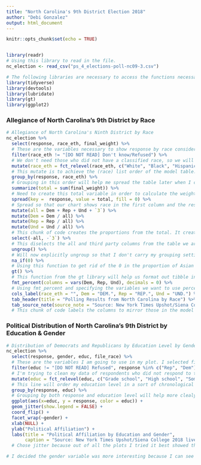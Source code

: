 ```yaml
---
title: "North Carolina's 9th District Election 2018"
author: "Debi Gonzalez"
output: html_document
---
```


```r
knitr::opts_chunk$set(echo = TRUE)


library(readr)
# Using this library to read in the file.
nc_election <- read_csv("ps_4_elections-poll-nc09-3.csv")

# The following libraries are necessary to access the functions necessary such as spread, filter and summarize.
library(tidyverse)
library(devtools)
library(lubridate)
library(gt)
library(ggplot2)
```



### Allegiance of North Carolina's 9th District by Race
```r

# Allegiance of North Carolina's Ninth District by Race
nc_election %>%
  select(response, race_eth, final_weight) %>%
  # These are the variables necessary to show response by race considering final weight. Final weight is important because it will help us get the proper proportions of race to political identity/affiliation.
  filter(race_eth != "[DO NOT READ] Don't know/Refused") %>% 
  # We don't need those who did not have a classified race, so we will filter them out.
  mutate(race_eth = fct_relevel(race_eth, c("White", "Black", "Hispanic", "Asian", "Other"))) %>%
  # This mutate is to achieve the (race) list order of the model table.
  group_by(response, race_eth) %>%
  # Grouping in this order will help me spread the table later when I create the sum of final_weight variable.
  summarize(total = sum(final_weight)) %>%
  # Need to create this total variable in order to calculate the weighted number/proportions of response by race.
  spread(key =  response, value = total, fill = 0) %>% 
  # Spread so that our chart shows race in the first column and the response categories as the following set of columns. We use fill = 0 so that NA values can be calculated and weighted as well. 
  mutate(all = Dem + Rep + Und + `3`) %>% 
  mutate(Dem = Dem / all) %>% 
  mutate(Rep = Rep / all) %>% 
  mutate(Und = Und / all) %>% 
  # This chunk of code creates the proportions from the total. It creates a set of variables that we can use to calculate the exact weighted proportions of our data.
  select(-all, -`3`) %>% 
  # This diselects the all and third party columns from the table we are about to make so that it does not show.
  ungroup() %>% 
  # Will now explicitly ungroup so that I don't carry my grouping settings (which facilitated the making of proportions) into the final chart. 
  na_if(0) %>%
  # Using this function to get rid of the 0 in the proportion of Asian undecided voters.
  gt() %>% 
  # This function from the gt library will help us format out tibble into a pretty chart.
  fmt_percent(columns = vars(Dem, Rep, Und), decimals = 0) %>%
  # Using fmt_percent and specifying the variables we want to use percentage for converts our proportions to percentage.
  cols_label(race_eth = "", Dem = "DEM.", Rep = "REP.", Und = "UND.") %>%
  tab_header(title = "Polling Results from North Carolina by Race") %>%
  tab_source_note(source_note = "Source: New York Times Upshot/Siena College 2018 live polls")
  # This chunk of code labels the columns to mirror those in the model graph, provides a title (which was originally missing), and a source. 
```



### Political Distribution of North Carolina's 9th District by Education & Gender
```r
# Distribution of Democrats and Republicans by Education Level by Gender.
nc_election %>%
  select(response, gender, educ, file_race) %>%
  # These are the variables I am going to use in my plot. I selected file_race as well because I was testing this same data visual set up but with race instead of gender.
  filter(educ != "[DO NOT READ] Refused", response %in% c("Rep", "Dem")) %>%
  # I'm trying to clean my data of respondents who did not respond to the education variable and since I'm comparing Rep and Dem, I will filter for just the two identifications.
  mutate(educ = fct_relevel(educ, c("Grade school", "High school", "Some college or trade school", "Bachelors' degree", "Graduate or Professional Degree"))) %>%
  # This line will order my education level in a sort of chronological order, fascilitates the graph. 
  group_by(response, educ) %>%
  # Grouping by both response and education level will help more clealy see the patterns by respective category when graphed.
  ggplot(aes(x=educ, y = response, color = educ)) + 
  geom_jitter(show.legend = FALSE) + 
  coord_flip() + 
  facet_wrap(~gender) +
  xlab(NULL) +
  ylab("Political Affiliation") +
  labs(title = "Political Affiliation by Education and Gender",
       caption = "Source: New York Times Upshot/Siena College 2018 live polls")
  # Chose jitter because out of all the plots I tried it best showed the distribution of my data by categories. Since I decided to facet_wrap by gender (only two side by side graphs), I colored by education to aid in the visualization of the distributions. The coordinate flip provided the most aesthetically pleasant version of the graph given that the education categories are long and would overlap at the bottom and the jitter plot would not show (as) significant data. I hid the legend because the graph is pretty self explanatory. I labeled the y axis (remember it's inverted), gave it a title and provided the source.

# I decided the gender variable was more interesting because I can see how political affiliation vary by gender with increasing education level. Females with higher education more strongly identified as Democrats. While males with graduate degrees seem only slightly more likely to identify as Republican, those with some college or trade school are more likely to be republican than their female countrparts with the same education level.
```

